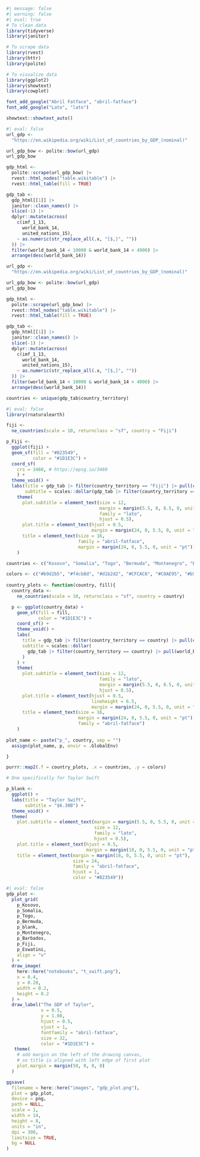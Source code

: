 
```r
#| message: false
#| warning: false
#| eval: true
# To clean data
library(tidyverse)
library(janitor)

# To scrape data
library(rvest)
library(httr)
library(polite)

# To visualize data
library(ggplot2)
library(showtext)
library(cowplot)

font_add_google("Abril Fatface", "abril-fatface")
font_add_google("Lato", "lato")

showtext::showtext_auto()
```

```r
#| eval: false
url_gdp <-
  "https://en.wikipedia.org/wiki/List_of_countries_by_GDP_(nominal)"

url_gdp_bow <- polite::bow(url_gdp)
url_gdp_bow

gdp_html <-
  polite::scrape(url_gdp_bow) |>
  rvest::html_nodes("table.wikitable") |>
  rvest::html_table(fill = TRUE) 

gdp_tab <-
  gdp_html[[1]] |>
  janitor::clean_names() |>
  slice(-1) |>
  dplyr::mutate(across(
    c(imf_1_13,
      world_bank_14,
      united_nations_15),
    ~ as.numeric(str_replace_all(.x, "[$,]", ""))
  )) |>
  filter(world_bank_14 < 10000 & world_bank_14 > 4900) |>
  arrange(desc(world_bank_14))

url_gdp <-
  "https://en.wikipedia.org/wiki/List_of_countries_by_GDP_(nominal)"

url_gdp_bow <- polite::bow(url_gdp)
url_gdp_bow

gdp_html <-
  polite::scrape(url_gdp_bow) |>
  rvest::html_nodes("table.wikitable") |>
  rvest::html_table(fill = TRUE) 

gdp_tab <-
  gdp_html[[1]] |>
  janitor::clean_names() |>
  slice(-1) |>
  dplyr::mutate(across(
    c(imf_1_13,
      world_bank_14,
      united_nations_15),
    ~ as.numeric(str_replace_all(.x, "[$,]", ""))
  )) |>
  filter(world_bank_14 < 10000 & world_bank_14 > 4000) |>
  arrange(desc(world_bank_14))

countries <- unique(gdp_tab$country_territory)
```

```r
#| eval: false
library(rnaturalearth)

fiji <- 
  ne_countries(scale = 10, returnclass = "sf", country = "Fiji") 

p_Fiji <-
  ggplot(fiji) +
  geom_sf(fill = "#823549",
          color = "#1D1E3C") +
  coord_sf(
    crs = 3460, # https://epsg.io/3460
    ) +
  theme_void() +
  labs(title = gdp_tab |> filter(country_territory == "Fiji") |> pull(country_territory),
       subtitle = scales::dollar(gdp_tab |> filter(country_territory == "Fiji") |> pull(world_bank_14), big.mark = ".", scale = 1e-3, suffix = "B")) +
    theme(
      plot.subtitle = element_text(size = 12,
                                   margin = margin(5.5, 0, 8.5, 0, unit = "pt"), 
                                   family = "lato",
                                   hjust = 0.5),
      plot.title = element_text(hjust = 0.5,
                                margin = margin(24, 0, 5.5, 0, unit = "pt"), ),
      title = element_text(size = 16,
                           family = "abril-fatface",
                           margin = margin(24, 0, 5.5, 0, unit = "pt"))
    )

countries <- c("Kosovo", "Somalia", "Togo", "Bermuda", "Montenegro", "Barbados", "Eswatini")

colors <- c("#b9d2b5", "#f4cb8d", "#d1b2d2", "#CFCAC6", "#C8AE95", "#b5e9f6", "#F9B2D0")
  
country_plots <- function(country, fill){
  country_data <-
    ne_countries(scale = 10, returnclass = "sf", country = country)

  p <- ggplot(country_data) +
    geom_sf(fill = fill,
            color = "#1D1E3C") +
    coord_sf() +
    theme_void() +
    labs(
      title = gdp_tab |> filter(country_territory == country) |> pull(country_territory),
      subtitle = scales::dollar(
        gdp_tab |> filter(country_territory == country) |> pull(world_bank_14), big.mark = ".", scale = 1e-3, suffix = "B"
      )
    ) +
    theme(
      plot.subtitle = element_text(size = 12,
                                   family = "lato",
                                   margin = margin(5.5, 0, 8.5, 0, unit = "pt"), 
                                   hjust = 0.5),
      plot.title = element_text(hjust = 0.5,
                                lineheight = 6.5,
                                margin = margin(24, 0, 5.5, 0, unit = "pt")),
      title = element_text(size = 16,
                           margin = margin(24, 0, 5.5, 0, unit = "pt"), 
                           family = "abril-fatface")
    )
  
plot_name <- paste("p_", country, sep = "")
  assign(plot_name, p, envir = .GlobalEnv)

}

purrr::map2(.f = country_plots, .x = countries, .y = colors)

# One specifically for Taylor Swift

p_blank <-
  ggplot() +
  labs(title = "Taylor Swift",
       subtitle = "$6.30B") +
  theme_void() +
  theme(
    plot.subtitle = element_text(margin = margin(5.5, 0, 5.5, 0, unit = "pt"), 
                                 size = 12,
                                 family = "lato",
                                 hjust = 0.5),
    plot.title = element_text(hjust = 0.5,
                              margin = margin(18, 0, 5.5, 0, unit = "pt")),
    title = element_text(margin = margin(18, 0, 5.5, 0, unit = "pt"), 
                         size = 24,
                         family = "abril-fatface",
                         hjust = 1,
                         color = "#823549"))
```

```r
#| eval: false
gdp_plot <-
  plot_grid(
    p_Kosovo,
    p_Somalia,
    p_Togo,
    p_Bermuda,
    p_blank,
    p_Montenegro,
    p_Barbados,
    p_Fiji,
    p_Eswatini,
    align = "v"
  ) +
  draw_image(
    here::here("notebooks", "t_swift.png"),
    x = 0.4,
    y = 0.28,
    width = 0.2,
    height = 0.2
  ) +
  draw_label("The GDP of Taylor",
             x = 0.5,
             y = 1.08,
             hjust = 0.5, 
             vjust = 1,
             fontfamily = "abril-fatface",
             size = 32,
             color = "#1D1E3C") +
   theme(
    # add margin on the left of the drawing canvas,
    # so title is aligned with left edge of first plot
    plot.margin = margin(50, 0, 0, 0)
  )

ggsave(
  filename = here::here("images", "gdp_plot.png"),
  plot = gdp_plot,
  device = png,
  path = NULL,
  scale = 1,
  width = 14,
  height = 8,
  units = "in",
  dpi = 300,
  limitsize = TRUE,
  bg = NULL
)
```